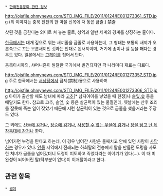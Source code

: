  * [[한국전통문화 관련 정보]]

http://ojsfile.ohmynews.com/STD_IMG_FILE/2011/0124/IE001273361_STD.jpg
(위 이미지는 충북 진천의 한 마을 신목에 쳐 놓은 금줄.)
禁줄

삿된 것을 금한다는 의미로 쳐 놓는 줄로, 성역과 일반 세계의 경계를 상징하는 줄이다.

[[한국]]에서는 대개 짚으로 엮는 새끼줄을 금줄로 사용하는데, 그 형태는 보통의 새끼가 오른쪽으로 꼬는 오른새끼인 것과는 반대로 왼새끼이며, 거기에 종이나 실 등을 매다는 경우도 있다. 일본에서는 [[고헤이]]를 접어서 단다.

동북아시아의, 샤머니즘이 발달한 국가에서 발견되지만 각 나라마다 재료는 다르다.

http://ojsfile.ohmynews.com/STD_IMG_FILE/2011/0124/IE001273357_STD.jpg
주로 한국에서는 [[서낭당]]에서 금제(禁制)용으로 사용하며

http://ojsfile.ohmynews.com/STD_IMG_FILE/2011/0124/IE001273366_STD.jpg
아이가 출산할 때도 남녀에 따라 [[고추]][* 남자아이를 낳았을 때 한정]나 [[솔잎]],[[숯]] 등을 매달기도 한다. 참고로 고추, 솔잎, 숯 등은 살균력이 있는 물질인데, 옛날에는 산후 조리를 잘못해 죽는 일이 잦았기 때문에 저런 살균력이 있는 것으로 금줄을 했을거라는 주장도 있다.

그 외에도 [http://ojsfile.ohmynews.com/STD_IMG_FILE/2011/0124/IE001273356_STD.jpg 선돌에 감거나], [http://ojsfile.ohmynews.com/STD_IMG_FILE/2011/0124/IE001273362_STD.jpg 장승에 감거나], [http://ojsfile.ohmynews.com/STD_IMG_FILE/2011/0124/IE001273364_STD.jpg 사용할 수 없는 우물에 감거나] [http://ojsfile.ohmynews.com/STD_IMG_FILE/2011/0124/IE001273367_STD.jpg 장을 담고 난 뒤 장독대에 감거나] 한다.

넘어가면 부정을 탄다고 하는데, 이 경우 넘어간 사람은 둘째치고 안에 있던 사람이 [[사망]]하는 경우가 있다. [[안동]] 지역에서 전래되는 하회탈의 전승에서 탈을 만들던 도령을 사모한 처녀가 금줄을 넘어갔더니 도령이 피토하고 죽었다라는 이야기가 있다(...). 이 때 미완성이 되어버린 탈(턱부분이 없다)이 이매탈이라고 한다.

== 관련 항목 ==
 * [[결계]]
